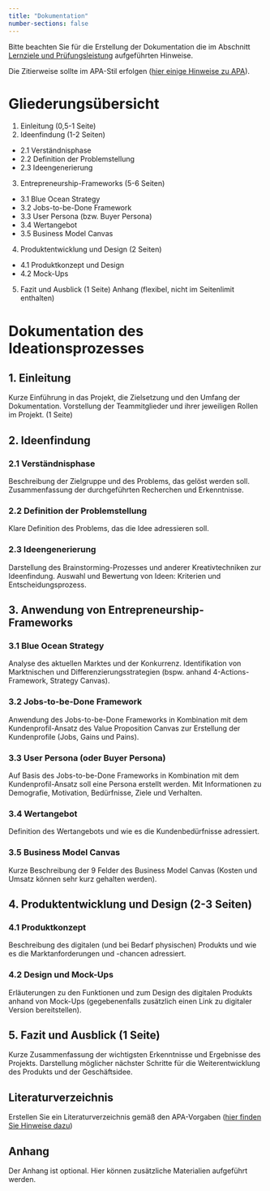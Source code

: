 ```yaml
---
title: "Dokumentation"
number-sections: false
---
```



Bitte beachten Sie für die Erstellung der Dokumentation die im Abschnitt [Lernziele und Prüfungsleistung](https://kirenz.github.io/ideation/syllabus.html#lernziele-und-pr%C3%BCfungsleistung) aufgeführten Hinweise.

Die Zitierweise sollte im APA-Stil erfolgen ([hier einige Hinweise zu APA](https://www.bibguru.com/de/c/literaturverzeichnis-generator/)).


# Gliederungsübersicht

1. Einleitung (0,5-1 Seite)
2. Ideenfindung (1-2 Seiten)
  - 2.1 Verständnisphase 
  - 2.2 Definition der Problemstellung
  - 2.3 Ideengenerierung
3. Entrepreneurship-Frameworks (5-6 Seiten)
  - 3.1 Blue Ocean Strategy
  - 3.2 Jobs-to-be-Done Framework
  - 3.3 User Persona (bzw. Buyer Persona)
  - 3.4 Wertangebot
  - 3.5 Business Model Canvas
4. Produktentwicklung und Design (2 Seiten)
  - 4.1 Produktkonzept und Design
  - 4.2 Mock-Ups
5. Fazit und Ausblick (1 Seite)
Anhang (flexibel, nicht im Seitenlimit enthalten)

# Dokumentation des Ideationsprozesses

## 1. Einleitung
Kurze Einführung in das Projekt, die Zielsetzung und den Umfang der Dokumentation. Vorstellung der Teammitglieder und ihrer jeweiligen Rollen im Projekt. (1 Seite)

## 2. Ideenfindung 

### 2.1 Verständnisphase
Beschreibung der Zielgruppe und des Problems, das gelöst werden soll. Zusammenfassung der durchgeführten Recherchen und Erkenntnisse.

### 2.2 Definition der Problemstellung
Klare Definition des Problems, das die Idee adressieren soll. 

### 2.3 Ideengenerierung
Darstellung des Brainstorming-Prozesses und anderer Kreativtechniken zur Ideenfindung. Auswahl und Bewertung von Ideen: Kriterien und Entscheidungsprozess.

## 3. Anwendung von Entrepreneurship-Frameworks

### 3.1 Blue Ocean Strategy
Analyse des aktuellen Marktes und der Konkurrenz. Identifikation von Marktnischen und Differenzierungsstrategien (bspw. anhand 4-Actions-Framework, Strategy Canvas). 

### 3.2 Jobs-to-be-Done Framework 
Anwendung des Jobs-to-be-Done Frameworks in Kombination mit dem Kundenprofil-Ansatz des Value Proposition Canvas zur Erstellung der Kundenprofile (Jobs, Gains und Pains).

### 3.3 User Persona (oder Buyer Persona)
Auf Basis des Jobs-to-be-Done Frameworks in Kombination mit dem Kundenprofil-Ansatz soll eine Persona erstellt werden. Mit Informationen zu Demografie, Motivation, Bedürfnisse, Ziele und Verhalten.

### 3.4 Wertangebot
Definition des Wertangebots und wie es die Kundenbedürfnisse adressiert.

### 3.5 Business Model Canvas
Kurze Beschreibung der 9 Felder des Business Model Canvas (Kosten und Umsatz können sehr kurz gehalten werden).


## 4. Produktentwicklung und Design (2-3 Seiten)

### 4.1 Produktkonzept
Beschreibung des digitalen (und bei Bedarf physischen) Produkts und wie es die Marktanforderungen und -chancen adressiert.

### 4.2 Design und Mock-Ups
Erläuterungen zu den Funktionen und zum Design des digitalen Produkts anhand von Mock-Ups (gegebenenfalls zusätzlich einen Link zu digitaler Version bereitstellen). 

## 5. Fazit und Ausblick (1 Seite)
Kurze Zusammenfassung der wichtigsten Erkenntnisse und Ergebnisse des Projekts. Darstellung möglicher nächster Schritte für die Weiterentwicklung des Produkts und der Geschäftsidee.


## Literaturverzeichnis


Erstellen Sie ein Literaturverzeichnis gemäß den APA-Vorgaben ([hier finden Sie Hinweise dazu](https://www.bibguru.com/de/guides/richtig-zitieren/))


## Anhang

Der Anhang ist optional. Hier können zusätzliche Materialien aufgeführt werden.
